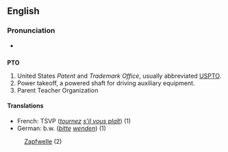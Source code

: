 ==English==

===Pronunciation===
*{{audio|en-us-PTO.ogg|Audio (US)}}

==={{initialism}}===
'''PTO'''

# United States ''Patent'' and ''Trademark Office'', usually abbreviated [[USPTO]].
# Power takeoff, a powered shaft for driving auxiliary equipment.
# Parent Teacher Organization

====Translations====
*French: TSVP (''[[tourner|tournez]] [[s'il vous plaît]]'') (1)
*German: b.w. (''[[bitte]] [[wenden]]'') (1)
:[[Zapfwelle]] (2)